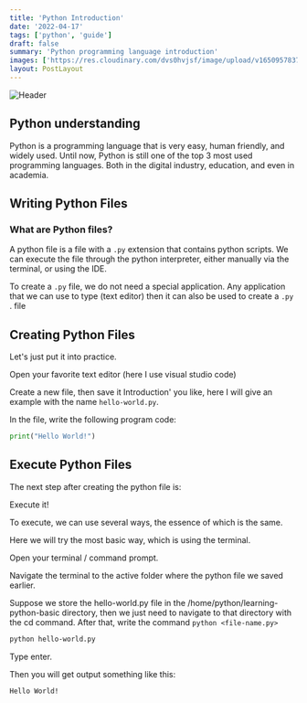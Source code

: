 ```yaml
---
title: 'Python Introduction'
date: '2022-04-17'
tags: ['python', 'guide']
draft: false
summary: 'Python programming language introduction'
images: ['https://res.cloudinary.com/dvs0hvjsf/image/upload/v1650957837/blog/python.jpg']
layout: PostLayout
---
```


<Image
  alt="Header"
  src="https://res.cloudinary.com/dvs0hvjsf/image/upload/v1650957837/blog/python.jpg"
  width={1000}
  height={700}
  className="rounded-lg"
  objectFit="cover"
/>

## Python understanding

Python is a programming language that is very easy, human friendly, and widely used. Until now, Python is still one of the top 3 most used programming languages. Both in the digital industry, education, and even in academia.

## Writing Python Files

### What are Python files?

A python file is a file with a `.py` extension that contains python scripts. We can execute the file through the python interpreter, either manually via the terminal, or using the IDE.

To create a `.py` file, we do not need a special application. Any application that we can use to type (text editor) then it can also be used to create a `.py` . file

## Creating Python Files

Let's just put it into practice.

Open your favorite text editor (here I use visual studio code)

Create a new file, then save it Introduction' you like, here I will give an example with the name `hello-world.py`.

In the file, write the following program code:

```python:hello-world.py
print("Hello World!")
```

## Execute Python Files

The next step after creating the python file is:

Execute it!

To execute, we can use several ways, the essence of which is the same.

Here we will try the most basic way, which is using the terminal.

Open your terminal / command prompt.

Navigate the terminal to the active folder where the python file we saved earlier.

Suppose we store the hello-world.py file in the /home/python/learning-python-basic directory, then we just need to navigate to that directory with the cd command.
After that, write the command `python <file-name.py>`

```sh
python hello-world.py
```

Type enter.

Then you will get output something like this:

```console
Hello World!
```
